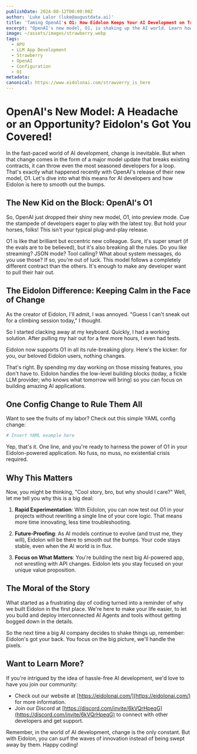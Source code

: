 ```yaml
---
publishDate: 2024-08-12T00:00:00Z
author: 'Luke Lalor (luke@augustdata.ai)'
title: 'Taming OpenAI's O1: How Eidolon Keeps Your AI Development on Track'
excerpt: "OpenAI's new model, O1, is shaking up the AI world. Learn how Eidolon is smoothing out the bumps and keeping your projects on track."
image: ~/assets/images/strawberry.webp
tags:
  - APU
  - LLM App Development
  - Strawberry
  - OpenAI
  - Configuration
  - O1
metadata:
canonical: https://www.eidolonai.com/strawverry_is_here
---
```


# OpenAI's New Model: A Headache or an Opportunity? Eidolon's Got You Covered!

In the fast-paced world of AI development, change is inevitable. But when that change comes in the form of a major model update that breaks existing contracts, it can throw even the most seasoned developers for a loop. That's exactly what happened recently with OpenAI's release of their new model, O1. Let's dive into what this means for AI developers and how Eidolon is here to smooth out the bumps.

## The New Kid on the Block: OpenAI's O1

So, OpenAI just dropped their shiny new model, O1, into preview mode. Cue the stampede of developers eager to play with the latest toy. But hold your horses, folks! This isn't your typical plug-and-play release.

O1 is like that brilliant but eccentric new colleague. Sure, it's super smart (if the evals are to be believed), but it's also breaking all the rules. Do you like streaming? JSON mode? Tool calling? What about system messages, do you use those? If so, you're out of luck. This model follows a completely different contract than the others. It's enough to make any developer want to pull their hair out.

## The Eidolon Difference: Keeping Calm in the Face of Change

As the creator of Eidolon, I'll admit, I was annoyed. "Guess I can't sneak out for a climbing session today," I thought. 

So I started clacking away at my keyboard. Quickly, I had a working solution. After pulling my hair out for a few more hours, I even had tests.

Eidolon now supports O1 in all its rule-breaking glory. Here's the kicker: for you, our beloved Eidolon users, nothing changes.

That's right. By spending my day working on those missing features, you don't have to. Eidolon handles the low-level building blocks (today, a fickle LLM provider; who knows what tomorrow will bring) so you can focus on building amazing AI applications.

## One Config Change to Rule Them All

Want to see the fruits of my labor? Check out this simple YAML config change:

```yaml
# Insert YAML example here
```

Yep, that's it. One line, and you're ready to harness the power of O1 in your Eidolon-powered application. No fuss, no muss, no existential crisis required.

## Why This Matters

Now, you might be thinking, "Cool story, bro, but why should I care?" Well, let me tell you why this is a big deal:

1. **Rapid Experimentation**: With Eidolon, you can now test out O1 in your projects without rewriting a single line of your core logic. That means more time innovating, less time troubleshooting.

2. **Future-Proofing**: As AI models continue to evolve (and trust me, they will), Eidolon will be there to smooth out the bumps. Your code stays stable, even when the AI world is in flux.

3. **Focus on What Matters**: You're building the next big AI-powered app, not wrestling with API changes. Eidolon lets you stay focused on your unique value proposition.

## The Moral of the Story

What started as a frustrating day of coding turned into a reminder of why we built Eidolon in the first place. We're here to make your life easier, to let you build and deploy interconnected AI Agents and tools without getting bogged down in the details.

So the next time a big AI company decides to shake things up, remember: Eidolon's got your back. You focus on the big picture, we'll handle the pixels.

## Want to Learn More?

If you're intrigued by the idea of hassle-free AI development, we'd love to have you join our community:

- Check out our website at [https://eidolonai.com/](https://eidolonai.com/) for more information.
- Join our Discord at [https://discord.com/invite/6kVQrHpeqG](https://discord.com/invite/6kVQrHpeqG) to connect with other developers and get support.

Remember, in the world of AI development, change is the only constant. But with Eidolon, you can surf the waves of innovation instead of being swept away by them. Happy coding!
